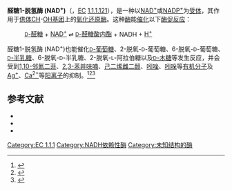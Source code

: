 {{DISPLAYTITLE:醛糖1-脱氢酶 (NAD<sup>+</sup>)}}
{{enzyme
| Name = 醛糖1-脱氢酶 (NAD<sup>+</sup>)
| Systematic_name = <small>D</small>-aldose:NAD<sup>+</sup> 1-oxidoreductase
| Acronym = 
| Other_names = aldose dehydrogenase; D-aldohexose dehydrogenase; aldose 1-dehydrogenase
| EC_number = 1.1.1.121
| CAS_number = 9076-61-3
| IUBMB_EC_number = 1/1/1/121
| GO_code = 0047640
| image = 
| width = 
| caption = 
}}
'''醛糖1-脱氢酶 (NAD<sup>+</sup>)'''（{{lang-en|aldose 1-dehydrogenase (NAD<sup>+</sup>)}}，[[EC编号|EC]] [http://enzyme.expasy.org/EC/1.1.1.121 1.1.1.121]），是一种以[[烟酰胺腺嘌呤二核苷酸|NAD<sup>+</sup>]]或[[烟酰胺腺嘌呤二核苷酸磷酸|NADP<sup>+</sup>]]为[[受体_(生物化学)|受体]]，其作用于[[供体|供体]][[次甲基|CH]]-[[羟基|OH]][[基团|基团]]上的[[氧化还原酶|氧化还原酶]]。这种[[酶|酶]]能[[催化|催化]]以下[[酶促反应|酶促反应]]：

:[[D-醛糖|<small>D</small>-醛糖]] + [[烟酰胺腺嘌呤二核苷酸|NAD<sup>+</sup>]] <math>\rightleftharpoons</math> [[醛糖酸内酯|<small>D</small>-醛糖酸内酯]] + NADH + [[氢离子|H<sup>+</sup>]]

醛糖1-脱氢酶 (NAD<sup>+</sup>)也能催化[[D-葡萄糖|<small>D</small>-葡萄糖]]、2-脱氧-<small>D</small>-葡萄糖、6-脱氧-<small>D</small>-葡萄糖、[[D-半乳糖|<small>D</small>-半乳糖]]、6-脱氧-<small>D</small>-半乳糖、2-脱氧-<small>L</small>-阿拉伯糖以及[[D-木糖|<small>D</small>-木糖]]等发生反应，并会受到[[1,10-邻氮二菲|1,10-邻氮二菲]]、[[2,3-苯并呋喃|2,3-苯并呋喃]]、[[己二烯雌二醇|己二烯雌二醇]]、[[吲唑|吲唑]]、[[吲哚|吲哚]]等[[有机分子|有机分子]]及[[银离子|Ag<sup>+</sup>]]、[[钙离子|Ca<sup>2+</sup>]]等[[阳离子|阳离子]]的抑制。<ref>{{cite journal | author = Asada Y, Endo S, Inoue Y, Mamiya H, Hara A, Kunishima N, Matsunaga T | date = 2009 | title = Biochemical and structural characterization of a short-chain dehydrogenase/reductase of ''Thermus thermophilus'' HB8: a hyperthermostable aldose-1-dehydrogenase with broad substrate specificity. | journal = Chem. Biol. Interact | volume = 178 | pages = 117-126 | pmid = 18926808 | issue = 1-3 | url = http://www.ncbi.nlm.nih.gov/pubmed/18926808}}</ref><ref>{{cite journal | author = Dahms AS, Anderson RL | date = 1972 | title = <small>D</small>-Fucose metabolism in a pseudomonad. I. Oxidation of <small>D</small>-fucose to <small>D</small>-fucono- -lactone by a <small>D</small>-aldohexose dehydrogenase | journal = J. Biol. Chem. | volume = 247 | pages = 2222-2227 | pmid = 4335867 | issue = 7 | url = http://www.ncbi.nlm.nih.gov/pubmed/4335867}}</ref><ref>{{cite journal | author = Nishiya Y, Tamura N, Tamura T | date = 2004 | title = Analysis of bacterial glucose dehydrogenase homologs from thermoacidophilic archaeon ''Thermoplasma acidophilum'': finding and characterization of aldohexose dehydrogenase | journal = Biosci Biotechnol Biochem. | volume = 68 | pages = 2451-2456 | pmid = 4335867 | issue = 12 | url = http://www.ncbi.nlm.nih.gov/pubmed/15618614 | access-date = 2013-07-12 | archive-date = 2019-06-14 | archive-url = https://web.archive.org/web/20190614081129/https://www.ncbi.nlm.nih.gov/pubmed/15618614 | dead-url = no }}</ref>

== 参考文献 ==
{{reflist}}
{{refbegin}}
* {{cite journal | author = Cline AL, Hu AS | date = 1965 | title = The isolation of three sugar dehydrogenases from a {{sic|psuedomonad}} | journal = J. Biol. Chem.  | volume = 240 | pages = 4488–92  | pmid = 5845847 | issue = 11 }}
* {{cite journal | author = Cline AL, Hu AS | date = 1965 | title = Enzymatic characterization and comparison of three sugar dehydrogenases from a pseudomonad | journal = J. Biol. Chem.  | volume = 240 | pages = 4493–7  | pmid = 5845848 | issue = 11 }}
* {{cite journal | author = Cline AL, Hu AS | date = 1965 | title = Some physical properties of three sugar dehydrogenases from a pseudomonad | journal = J. Biol. Chem.  | volume = 240 | pages = 4498–502  | pmid = 5845849 | issue = 11 }}
{{refend}}

{{EC 1.1}}

[[Category:EC_1.1.1|Category:EC 1.1.1]]
[[Category:NADH依赖性酶|Category:NADH依赖性酶]]
[[Category:未知结构的酶|Category:未知结构的酶]]